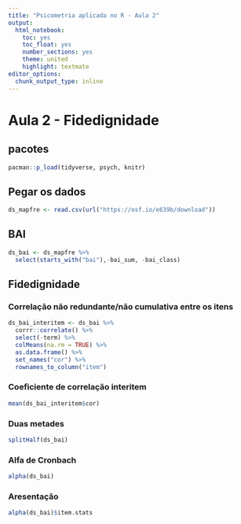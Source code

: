 ```yaml
---
title: "Psicometria aplicada no R - Aula 2"
output:
  html_notebook:
    toc: yes
    toc_float: yes
    number_sections: yes
    theme: united
    highlight: textmate
editor_options: 
  chunk_output_type: inline
---
```



# Aula 2 - Fidedignidade


## pacotes

```r
pacman::p_load(tidyverse, psych, knitr)
```


## Pegar os dados

```r
ds_mapfre <- read.csv(url("https://osf.io/e639b/download"))
```


## BAI

```r
ds_bai <- ds_mapfre %>% 
  select(starts_with("bai"),-bai_sum, -bai_class)
```




## Fidedignidade

### Correlação não redundante/não cumulativa entre os itens

```r
ds_bai_interitem <- ds_bai %>% 
  corrr::correlate() %>% 
  select(-term) %>% 
  colMeans(na.rm = TRUE) %>% 
  as.data.frame() %>% 
  set_names("cor") %>% 
  rownames_to_column("item")
```
### Coeficiente de correlação interitem

```r
mean(ds_bai_interitem$cor)
```


### Duas metades

```r
splitHalf(ds_bai)
```

### Alfa de Cronbach  

```r
alpha(ds_bai)
```

### Aresentação

```r
alpha(ds_bai)$item.stats
```
